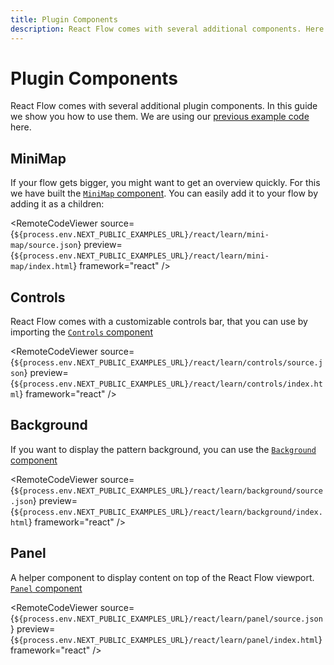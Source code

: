 ```yaml
---
title: Plugin Components
description: React Flow comes with several additional components. Here's an overview of the minimap, controls, background, and panel components.
---
```


# Plugin Components

React Flow comes with several additional plugin components. In this guide we show you how to use them. We are using our [previous example code](/learn/concepts/core-concepts) here.

## MiniMap

If your flow gets bigger, you might want to get an overview quickly. For this we have built the [`MiniMap` component](/api-reference/components/minimap). You can easily add it to your flow by adding it as a children:


<RemoteCodeViewer
  source={`${process.env.NEXT_PUBLIC_EXAMPLES_URL}/react/learn/mini-map/source.json`}
  preview={`${process.env.NEXT_PUBLIC_EXAMPLES_URL}/react/learn/mini-map/index.html`}
  framework="react"
/>

## Controls

React Flow comes with a customizable controls bar, that you can use by importing the [`Controls` component](/api-reference/components/controls)

<RemoteCodeViewer
  source={`${process.env.NEXT_PUBLIC_EXAMPLES_URL}/react/learn/controls/source.json`}
  preview={`${process.env.NEXT_PUBLIC_EXAMPLES_URL}/react/learn/controls/index.html`}
  framework="react"
/>

## Background

If you want to display the pattern background, you can use the [`Background` component](/api-reference/components/background)

<RemoteCodeViewer
  source={`${process.env.NEXT_PUBLIC_EXAMPLES_URL}/react/learn/background/source.json`}
  preview={`${process.env.NEXT_PUBLIC_EXAMPLES_URL}/react/learn/background/index.html`}
  framework="react"
/>

## Panel

A helper component to display content on top of the React Flow viewport. [`Panel` component](/api-reference/components/panel)

<RemoteCodeViewer
  source={`${process.env.NEXT_PUBLIC_EXAMPLES_URL}/react/learn/panel/source.json`}
  preview={`${process.env.NEXT_PUBLIC_EXAMPLES_URL}/react/learn/panel/index.html`}
  framework="react"
/>

